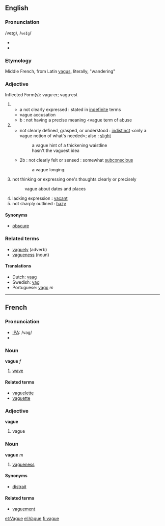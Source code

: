 ==English==
===Pronunciation===
/veɪg/, /<tt>veIg</tt>/
*{{audio|en-uk-vague.ogg|Audio (UK)}}
*{{audio|en-us-vague.ogg|Audio (US)}}

===Etymology===
Middle French, from Latin [[vagus]], literally, "wandering"
===Adjective===
Inflected Form(s): vagu·er; vagu·est

# 
#*a not clearly expressed : stated in [[indefinite]] terms
#* vague accusation
#* b : not having a precise meaning <vague term of abuse
# 
#* not clearly defined, grasped, or understood : [[indistinct]] <only a vague notion of what's needed>; also : [[slight]]
#*: a vague hint of a thickening waistline
#*: hasn't the vaguest idea
#*2b : not clearly felt or sensed : somewhat [[subconscious]] 
#*: a vague longing
#  not thinking or expressing one's thoughts clearly or precisely
#: vague about dates and places
# lacking expression : [[vacant]]
# not sharply outlined : [[hazy]]

====Synonyms====
*[[obscure]]<br>

===Related terms===
*[[vaguely]] (adverb)
*[[vagueness]] (noun)

====Translations====
*Dutch: [[vaag]]
*Swedish: [[vag]]
*Portuguese: [[vago]] ''m''

----

==French==
=== Pronunciation ===
*[[IPA]]: /vaɡ/
*{{audio|Fr-vague-fr-Paris.ogg|Audio (FR)}}

===Noun===
'''vague''' ''f''
#[[wave]]

====Related terms====
*[[vaguelette]]
*[[vaguette]]

===Adjective===
'''vague'''

# vague

===Noun===
'''vague''' ''m''

# [[vagueness]]

====Synonyms====
*[[distrait]]

====Related terms====
*[[vaguement]]
[[et:Vague]]
[[el:Vague]]
[[fi:vague]]